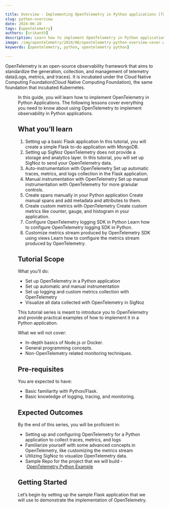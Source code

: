 ```yaml
---

title: Overview - Implementing OpenTelemetry in Python applications [Tutorial Series]
slug: python-overview
date: 2024-06-20
tags: [opentelemetry]
authors: [srikanth]
description: Learn how to implement OpenTelemetry in Python applications with this tutorial series that covers everything from scratch - auto-instrumentation, manual instrumentation, custom metrics, logs, and some more advanced concepts in OpenTelemetry
image: /img/opentelemetry/2024/06/opentelemetry-python-overview-cover.webp
keywords: [opentelemetry, python, opentelemetry python]

---
```


OpenTelemetry is an open-source observability framework that aims to standardize the generation, collection, and management of telemetry data(Logs, metrics, and traces). It is incubated under the Cloud Native Computing Foundation(Cloud Native Computing Foundation), the same foundation that incubated Kubernetes.

<Figure src="public/img/opentelemetry/2024/06/opentelemetry-python-overview-cover.webp" alt="" caption="" />

In this guide, you will learn how to implement OpenTelemetry in Python Applications. The following lessons cover everything you need to know about using OpenTelemetry to implement observability in Python applications.

## What you’ll learn

1. Setting up a basic Flask application
In this tutorial, you will create a simple Flask to-do application with MongoDB.
2. Setting up SigNoz
OpenTelemetry does not provide a storage and analytics layer. In this tutorial, you will set up SigNoz to send your OpenTelemetry data.
3. Auto-instrumentation with OpenTelemetry
Set up automatic traces, metrics, and logs collection in the Flask application.
4. Manual instrumentation with OpenTelemetry
Set up manual instrumentation with OpenTelemetry for more granular controls.
5. Create spans manually in your Python application
Create manual spans and add metadata and attributes to them.
6. Create custom metrics with OpenTelemetry
Create custom metrics like counter, gauge, and histogram in your application.
7. Configure OpenTelemetry logging SDK in Python
Learn how to configure OpenTelemetry logging SDK in Python.
8. Customize metrics stream produced by OpenTelemetry SDK using views
Learn how to configure the metrics stream produced by OpenTelemetry.

## Tutorial Scope

What you’ll do:

- Set up OpenTelemetry in a Python application
- Set up automatic and manual instrumentation
- Set up logging and custom metrics collection with OpenTelemetry
- Visualize all data collected with OpenTelemetry in SigNoz

This tutorial series is meant to introduce you to OpenTelemetry and provide practical examples of how to implement it in a Python application.

What we will not cover:

- In-depth basics of Node.js or Docker.
- General programming concepts.
- Non-OpenTelemetry related monitoring techniques.

## Pre-requisites

You are expected to have:

- Basic familiarity with Python/Flask.
- Basic knowledge of logging, tracing, and monitoring.

## Expected Outcomes

By the end of this series, you will be proficient in:

- Setting up and configuring OpenTelemetry for a Python application to collect traces, metrics, and logs
- Familiarize yourself with some advanced concepts in OpenTelemetry, like customizing the metrics stream
- Utilizing SigNoz to visualize OpenTelemetry data.
- Sample Repo for the project that we will build - [OpenTelemetry Python Example](https://github.com/SigNoz/opentelemetry-python-example)

## Getting Started

Let’s begin by setting up the sample Flask application that we will use to demonstrate the implementation of OpenTelemetry.
